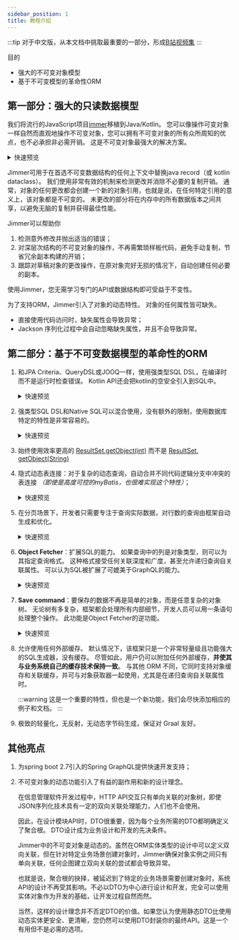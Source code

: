 ```yaml
---
sidebar_position: 1
title: 教程介绍 
---
```



:::tip
对于中文版，从本文档中挑取最重要的一部分，形成[B站视频集](https://www.bilibili.com/video/BV1dA4y1R7pV/?vd_source=60313648ad86e28e629f98e944f7fa2a)
:::

目的

- 强大的不可变对象模型
- 基于不可变模型的革命性ORM

## 第一部分：强大的只读数据模型

我们将流行的JavaScript项目[immer](https://github.com/immerjs/immer)移植到Java/Kotlin。 您可以像操作可变对象一样自然而直观地操作不可变对象，您可以拥有不可变对象的所有众所周知的优点，也不必承担非必需开销。 这是不可变对象最强大的解决方案。

<details>
<summary>快速预览</summary>
<Tabs groupId="language">
<TabItem value="java" label="Java">

```java
// 第一步，从头构建数据
TreeNode treeNode = TreeNodeDraft.$.produce(root -> {
    root.setName("Root").addIntoChildNodes(food -> {
        food
            .setName("Food")
            .addIntoChildNodes(drink -> {
                drink
                    .setName("Drink")
                    .addIntoChildNodes(cococola -> {
                        cococola.setName("Cococola");
                    })
                    .addIntoChildNodes(fanta -> {
                        fanta.setName("Fanta");
                    });
                ;
            });
        ;
    });
});

// 第二步，对现有数据做出某些“修改”，创建新数据
TreeNode newTreeNode = TreeNodeDraft.$.produce(
        // highlight-next-line
        treeNode, // 现有数据
        root -> {
            root
                .childNodes(false).get(0) // Food
                .childNodes(false).get(0) // Drink
                .childNodes(false).get(0) // Cococola
                .setName("Cococola plus");
        }
);

System.out.println("treeNode:" + treeNode);
System.out.println("newTreeNode:" + newTreeNode);
```

</TabItem>
<TabItem value="kotlin" label="Kotlin">

```kotlin
// 第一步，从头构建数据
val treeNode = new(TreeNode::class).by {
    name = "Root"
    childNodes().addBy {
        name = "Food"
        childNodes().addBy {
            name = "Drinks"
            childNodes().addBy {
                name = "Cococola"
            }
            childNodes().addBy {
                name = "Fanta"
            }
        }
    }
}

// 第二步，对现有数据做出某些“修改”，创建新数据
val newTreeNode = new(TreeNode::class).by(
    // highlight-next-line
    treeNode // existing data
) {
    childNodes()[0] // Food
        .childNodes()[0] // Drinks
        .childNodes()[0] // Cococola
        .name += " plus"
}

println("treeNode: $treeNode")
println("newTreeNode: $newTreeNode")
```

</TabItem>

</Tabs>

<details>
<summary>打印结果</summary>

```javascript
treeNode: {
    "name":"Root",
    "childNodes":[
        {
            "name":"Food",
            "childNodes":[
                {
                    "name":"Drink",
                    "childNodes":[
                        // highlight-next-line
                        {"name":"Cococola"},
                        {"name":"Fanta"}
                    ]
                }
            ]
        }
    ]
}
newTreeNode: {
    "name":"Root",
    "childNodes":[
        {
            "name":"Food",
            "childNodes":[
                {
                    "name":"Drink",
                    "childNodes":[
                        // highlight-next-line
                        {"name":"Cococola plus"},
                        {"name":"Fanta"}
                    ]
                }
            ]
        }
    ]
}
```

</details>

</details>

Jimmer可用于在首选不可变数据结构的任何上下文中替换java record（或 kotlin dataclass）。 我们使用非常有效的机制来检测更改并消除不必要的复制开销。 通常，对象的任何更改都会创建一个新的对象引用，也就是说，在任何特定引用的意义上，该对象都是不可变的。 未更改的部分将在内存中的所有数据版本之间共享，以避免无脑的复制并获得最佳性能。

Jimmer可以帮助你

1. 检测意外修改并抛出适当的错误；
2. 对深层次结构的不可变对象的操作，不再需繁琐样板代码，避免手动复制，节省冗余副本构建的开销；
3. 跟踪对草稿对象的更改操作，在原对象完好无损的情况下，自动创建任何必要的副本。

使用Jimmer，您无需学习专门的API或数据结构即可受益于不变性。

为了支持ORM，Jimmer引入了对象的动态特性。 对象的任何属性皆可缺失。
- 直接使用代码访问时，缺失属性会导致异常；
- Jackson 序列化过程中会自动忽略缺失属性，并且不会导致异常。

## 第二部分：基于不可变数据模型的革命性的ORM

1. 和JPA Criteria、QueryDSL或JOOQ一样，使用强类型SQL DSL，在编译时而不是运行时检查错误。 Kotlin API还会把kotlin的空安全引入到SQL中。
   
   <details>
   <summary>快速预览</summary>
     
   <Tabs groupId="language">
   <TabItem value="java" label="Java">
   
   ```java
   List<Book> books = sqlClient
       .createQuery(BookTable.class, (q, book) -> {
           return q
               .where(
                   book.id().in(
                       q.createSubQuery(AuthorTableEx.class, (sq, author) -> {
                           return sq
                               .where(
                                    author.firstName().eq("Alex")
                               )
                               .select(author.books().id());
                       })
                   )
               )
               .select(book);
        })
        .execute();
   ```

   </TabItem>
   <TabItem value="kotlin" label="Kotlin">

   ```kotlin
   val books = sqlClient
       .createQuery(Book::class) {
           where(
               table.id valueIn subQuery(Author::class) {
                   where(table.firstName eq "Alex")
                   select(table.books.id)
               }
           )
           select(table)
       }
       .execute()
   ```

   </TabItem>
   </Tabs>

   </details>

2. 强类型SQL DSL和Native SQL可以混合使用，没有额外的限制，使用数据库特定的特性是非常容易的。

   <details>
   <summary>快速预览</summary>
     
   <Tabs groupId="language">
   <TabItem value="java" label="Java">
   
   ```java
   List<Tuple3<Book, Integer, Integer>> rows = sqlClient
       .createQuery(BookTable.class, (q, book) -> {
           return q.select(
               book,
               Expression.numeric().sql(
                   Integer.class,
                   "rank() over(order by %e desc)",
                   it -> {
                       it.expression(book.price());
                   }
               ),
               Expression.numeric().sql(
                   Integer.class,
                   "rank() over(partition by %e order by %e desc)",
                   it -> {
                       it.expression(book.store().id());
                       it.expression(book.price());
                   }
               )
           );
       })
       .execute();
   ```

   </TabItem>
   <TabItem value="kotlin" label="Kotlin">

   ```kotlin
   val rows = sqlClient
       .createQuery(Book::class) {
           select(
               table,
               sql(
                   Int::class, 
                   "rank() over(order by %e desc)"
               ) {
                   expression(table.price)
               },
               sql(
                   Int::class, 
                   "rank() over(partition by %e order by %e desc)"
               ) {
                   expression(table.store.id)
                   expression(table.price)
               }
           )
       }
       .execute()
   ```

   </TabItem>
   </Tabs>

   </details>

3. 始终使用效率更高的 [ResultSet.getObject(int)](https://docs.oracle.com/javase/7/docs/api/java/sql/ResultSet.html#getObject(int)) 而不是 [ResultSet. getObject(String)](https://docs.oracle.com/javase/7/docs/api/java/sql/ResultSet.html#getObject(java.lang.String))

4. 隐式动态表连接：对于复杂的动态查询，自动合并不同代码逻辑分支中冲突的表连接 *（即使是高度可控的myBatis，也很难实现这个特性）*；

   <details>
   <summary>快速预览</summary>
   
   <Tabs groupId="language">
   <TabItem value="java" label="Java">

   ```java
   public List<Book> findBooks(
           @Nullable String storeName,
           @Nullable String storeWebsite
   ) {
       return sqlClient
           .createQuery(BookTable.class, (q, book) -> {
               if (storeName != null) {
                   q.where(book.store().name().like(storeName));
               }
               if (storeWebsite != null) {
                   q.where(book.store().website().like(storeName));
               }
               return q.select(book);
           })
           .execute();
   }
   ```

   </TabItem>
   <TabItem value="kotlin" label="Kotlin">

   ```kotlin
   fun findBooks(
       storeName: String?,
       storeWebsite: String?
   ): List<Book> =
       sqlClient
           .createQuery(Book::class) {
               storeName?.let { 
                   where(table.store.name like it)
               }
               storeWebsite?.let { 
                   where(table.store.website like it)
               }
               select(table)
           }
           .execute()
   ```

   </TabItem>
   </Tabs>

   在jimmer-sql中，表连接是隐式的。

   以上述代码为例，Java代码中的`book.store()`和kotlin代码中的`table.store`代表关联`Book::store`的内连接。

   显然，上面的代码实现了动态查询，不同的参数会导致生成不同的SQL。

   当以上两个条件都满足时，在最终生成的SQL中，`Book::store`的表连接只会出现一次，而非两次。
   </details>

5. 在分页场景下，开发者只需要专注于查询实际数据，对行数的查询由框架自动生成和优化。

   <details>
   <summary>快速预览</summary>
   
   <Tabs groupId="language">
   <TabItem value="java" label="Java">

   ```java
   // 开发者只需要专注于查询实际数据
   ConfigurableRootQuery<Book> query = sqlClient
       .createQuery(BookTable.class, (q, book) -> {
           ... 省略一些代码逻辑，包含: ...
           ... 1. 任意复杂的动态条件 ...
           ... 2. 任意复杂的动态拍戏 ...
           ... 3. 任意复杂的子查询 ...
           return q.select(book);
       });

   // 对行数的查询由框架自动生成和优化。
   TypedRootQuery<Long> countQuery = query
       .reselect((oldQuery, book) -> 
           oldQuery.select(book.count())
       )
       .withoutSortingAndPaging();

   int rowCount = countQuery.execute().get(0).intValue();

   // 查询从1/3处到2/3的部分数据
   List<Book> books = query
       .limit(rowCount / 3, rowCount / 3)
       .execute();
   ```

   </TabItem>
   <TabItem value="kotlin" label="Kotlin">

   ```kotlin
   // 开发者只需要专注于查询实际数据
   val query = sqlClient
       .createQuery(Book::class) {
           ... 省略一些代码逻辑，包含: ...
           ... 1. 任意复杂的动态条件 ...
           ... 2. 任意复杂的动态拍戏 ...
           ... 3. 任意复杂的子查询 ...
           select(table)
       }

   // 对行数的查询由框架自动生成和优化。
   val countQuery = query
       .reselect {
           select(count(table))
       }
       .withoutSortingAndPaging()

   val rowCount = countQuery.execute()[0]

   // 查询从1/3处到2/3的部分数据
   val books = query
       .limit(rowCount / 3, rowCount / 3)
       .execute()
   ```

   </TabItem>
   </Tabs>
   </details>

6. **Object Fetcher**：扩展SQL的能力。 如果查询中的列是对象类型，则可以为其指定查询格式。 这种格式接受任何关联深度和广度，甚至允许递归查询自关联属性。 可以认为SQL被扩展了可媲美于GraphQL的能力。

   <details>
   <summary>快速预览</summary>

   <details>
   <summary>简单抓取器</summary>
   <Tabs groupId="language">
   <TabItem value="java" label="Java">

   ```java
   List<Book> books = sqlClient
       .createQuery(BookTable.class, (q, book) -> {
           q.orderBy(book.name());
           return q.select(
               book.fetch(
                   BookFetcher.$
                       .allScalarFields()
                       .store(
                           BookStoreFetcher.$
                               .allScalarFields()
                       )
                       .authors(
                           AuthorFetcher.$
                               .allScalarFields()
                       )
               )
           );
       })
       .execute();
   ```

   </TabItem>
   <TabItem value="kotlin" label="Kotlin">

   ```kotlin
   val books = sqlClient
       .createQuery(Book::class) {
           orderBy(table.name)
           select(
               table.fetchBy { 
                   allScalarFields()
                   store { 
                       allScalarFields()
                   }
                   authors { 
                       allScalarFields()
                   }
               }
           )
       }
       .execute()
   ```

   </TabItem>
   </Tabs>
   </details>

   <details>
   <summary>使用过滤器</summary>
   <Tabs groupId="language">
   <TabItem value="java" label="Java">

   ```java
   List<Book> books = sqlClient
       .createQuery(BookTable.class, (q, book) -> {
           q.orderBy(book.name());
           return q.select(
               book.fetch(
                   BookFetcher.$
                       .allScalarFields()
                       .store(
                           BookStoreFetcher.$
                               .allScalarFields()
                       )
                       .authors(
                           AuthorFetcher.$
                               .allScalarFields(),
                           // 此过滤器对关联集合进行排序 
                           it -> it.filter(args -> {
                               args.orderBy(args.getTable().firstName());
                               args.orderBy(args.getTable().lastName());
                           })
                       )
               )
           );
       })
       .execute();
   ```

   </TabItem>
   <TabItem value="kotlin" label="Kotlin">

   ```kotlin
   val books = sqlClient
       .createQuery(Book::class) {
           orderBy(table.name)
           select(
               table.fetchBy { 
                   allScalarFields()
                   store { 
                       allScalarFields()
                   }
                   authors({
                        // 此过滤器对关联集合进行排序
                        filter { 
                            orderBy(table.firstName)
                            orderBy(table.lastName)
                        }
                    }) { 
                       allScalarFields()
                   }
               }
           )
       }
       .execute()
   ```

   </TabItem>
   </Tabs>
   </details>

   <details>
   <summary>递归查询自关联属性</summary>
   <Tabs groupId="language">
   <TabItem value="java" label="Java">

   ```java
   List<TreeNode> rootNodes = sqlClient
       .createQuery(TreeNodeTable.class, (q, treeNode) -> {
           q.where(treeNode.parent().isNull());
           q.orderBy(treeNode.name());
           return q.select(
               treeNode.fetch(
                   TreeNodeFetcher.$
                       .allScalarFields()
                       .childNodes(
                           TreeNodeFetcher.$.allScalarFields(),
                           it -> {
                               // 递归查询，无论多深
                               it.recursive(args -> 
                                   // 但，排除某些子树
                                   !args.getEntity().name().equals("XX")
                               );
                               it.filter(args -> {
                                   args.orderBy(args.getTable().name());
                               });
                           }
                       )
               )
           );
       })
       .execute();
   ```
   
   </TabItem>
   <TabItem value="kotlin" label="Kotlin">
   
   ```kotlin
   val rootNodes = sqlClient
       .createQuery(TreeNode::class) {
           where(table.parent.isNull())
           orderBy(table.name)
           select(
               table.fetchBy {
                   allScalarFields()
                   childNodes({
                       // 递归查询，无论多深
                       recursive {
                           // 但，排除某些子树
                           entity.name != "XX"
                       }
                       filter { 
                           orderBy(table.name)
                       }
                   }) { 
                       allScalarFields()
                   }
               }
           )
       }
       .execute()
   ```
   
   </TabItem>
   </Tabs>
   </details>
   
   </details>

7. **Save command**：要保存的数据不再是简单的对象，而是任意复杂的对象树。 无论树有多复杂，框架都会处理所有内部细节，开发人员可以用一条语句处理整个操作。 此功能是Object Fetcher的逆功能。

   <details>
   <summary>快速预览</summary>

   <details>
   <summary>保存孤单的对象</summary>

   <Tabs groupId="language">
   <TabItem value="java" label="Java">

   ```java
   Book toBeSaved = BookDraft.$.produce(book -> {
       book
           .setName("Algorithms")
           .setEdition(4)
           .setPrice(new BigDecimal("53.99"));
   });
   Book saved = sqlClient
       .getEntities()
       .save(toBeSaved)
       .getModifiedEntity();
   ```

   </TabItem>
   <TabItem value="kotlin" label="Kotlin">

   ```kotlin
   val toBeSaved = new(Book::class).by {
       name = "Algorithms"
       edition = 4
       price = BigDecimal("53.99")
   }
   val saved = sqlClient
       .entities
       .save(toBeSaved)
       .modifiedEntity
   ```

   </TabItem>
   </Tabs>
   </details>

   <details>
   <summary>保存浅的对象树</summary>

   如果被保存对象的关联对象只有id，那么只会修改当前对象及其与其他对象的关系（这可能会导致中间表被修改），而关联对象本身不会被修改。

   <Tabs groupId="language">
   <TabItem value="java" label="Java">

   ```java
   Book toBeSaved = BookDraft.$.produce(book -> {
       book
           .setName("Algorithms")
           .setEdition(4)
           .setPrice(new BigDecimal("53.99"))
           .setStore(store -> {
               store.setId(7883L);
           })
           .addIntoAuthors(author -> {
             author.setId(28756L);
           })
           .addIntoAuthors(author -> {
               author.setId(634L);
           });
   });
   Book saved = sqlClient
       .getEntities()
       .save(toBeSaved)
       .getModifiedEntity();
   ```

   </TabItem>
   <TabItem value="kotlin" label="Kotlin">

   ```kotlin
   val toBeSaved = new(Book::class).by {
       name = "Algorithms"
       edition = 4
       price = BigDecimal("53.99")
       store().apply {
           id = 7833L
       }
       authors().addBy {
           id = 28756L
       }
       authors().addBy {
           id = 634L
       }
   }
   val saved = sqlClient
       .entities
       .save(toBeSaved)
       .modifiedEntity
   ```

   </TabItem>
   </Tabs>
   </details>

   <details>
   <summary>保存深的对象树</summary>
   
   如果被保存对象的关联对象包含非id属性，则

   - 不仅可以修改当前对象及其与其他对象的关系（可能导致修改中间表），还可以进一步修改关联对象。

   - 被保存对象树的深度可以不受限制。 然而，无论它有多深，框架都可以处理其中的所有细节。

   <Tabs groupId="language">
   <TabItem value="java" label="Java">

   ```java
   Book toBeSaved = BookDraft.$.produce(book -> {
       book
           .setName("Algorithms")
           .setEdition(4)
           .setPrice(new BigDecimal("53.99"))
           .setStore(store -> {
               store.setName("O'REILLY");
           })
           .addIntoAuthors(author -> {
               author
                   .setFirstName("Robert")
                   .setLastName("Sedgewick")
                   .setGender(Gender.MALE);
           })
           .addIntoAuthors(author -> {
               author
                   .setFirstName("Kevin")
                   .setLastName("Wayne")
                   .setGender(Gender.MALE);
           });
   });
   Book saved = sqlClient
       .getEntities()
       .saveCommand(toBeSaved)
       .configure(it -> {
           // 如果某些关联对象不存在，自动创建它们
           it.setAutoAttachingAll();
       })
       .execute()
       .getModifiedEntity();
   ```

   </TabItem>
   <TabItem value="kotlin" label="Kotlin">

   ```kotlin
   val toBeSaved = new(Book::class).by { 
       name = "Algorithms"
       edition = 4
       price = BigDecimal("53.99")
       store().apply { 
           name = "O'REILLY"
       }
       authors().addBy { 
           firstName = "Robert"
           lastName = "Sedgewick"
           gender = Gender.MALE
       }
       authors().addBy { 
           firstName = "Kevin"
           lastName = "Wayne"
           gender = Gender.MALE
       }
   }
   val saved = sqlClient
       .entities
       .save(toBeSaved) {
           // 如果某些关联对象不存在，自动创建它们
           setAutoAttachingAll()
       }
       .modifiedEntity
   ```

   </TabItem>
   </Tabs>
   </details>

   </details>

8. 允许使用任何外部缓存。 默认情况下，该框架只是一个非常轻量级且功能强大的SQL生成器，没有缓存。 尽管如此，用户仍可以附加任何外部缓存，**并使其与业务系统自己的缓存技术保持一致**。 与其他 ORM 不同，它同时支持对象缓存和关联缓存，并可与对象获取器一起使用，尤其是在递归查询自关联属性时。

   :::warning
   这是一个重要的特性，但也是一个新功能，我们会尽快添加相应的例子和文档。
   :::

9. 极致的轻量化，无反射，无动态字节码生成，保证对 Graal 友好。

## 其他亮点

1. 为spring boot 2.7引入的Spring GraphQL提供快速开发支持；

2. 不可变对象的动态功能引入了有益的副作用和新的设计理念。

   在信息管理软件开发过程中，HTTP API交互只有单向关联的对象树，即使JSON序列化技术具有一定的双向关联处理能力，人们也不会使用。

   因此，在设计模块API时，DTO很重要，因为每个业务所需的DTO都明确定义了聚合根。 DTO设计成为业务设计和开发的先决条件。

   Jimmer中的不可变对象是动态的。虽然在ORM实体类型的设计中可以定义双向关联，但在针对特定业务场景创建对象时，Jimmer确保对象实例之间只有单向关联，任何企图建立双向关联的尝试都会导致异常。

   也就是说，聚合根的抉择，被延迟到了特定的业务场景需要创建对象时，系统API的设计不再受其影响。不必以DTO为中心进行设计和开发，完全可以使用实体对象作为开发的基础，让开发过程自然而然。

   当然，这样的设计理念并不否定DTO的价值。如果您认为使用静态DTO比使用动态实体更安全、更清晰，您仍然可以使用DTO封装你的最终API。这是一个有用但不是必需的选项。